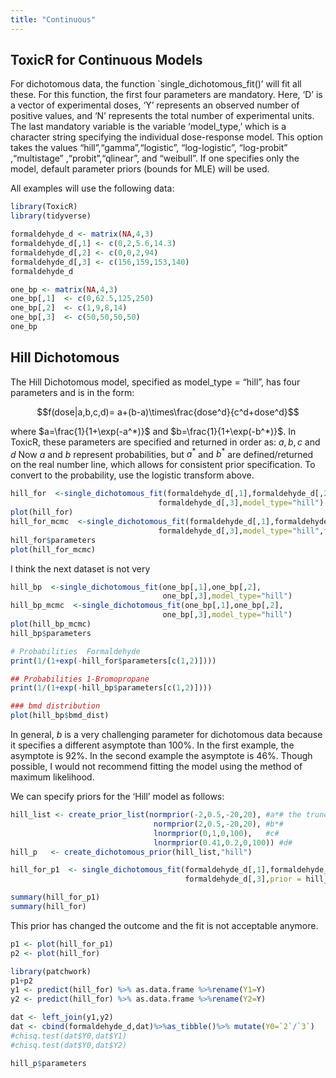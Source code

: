 ```yaml
---
title: "Continuous"
---
```


## ToxicR for Continuous Models

For dichotomous data, the function `single_dichotomous_fit()’ will fit all these. For this function, the first four parameters are mandatory. Here, ‘D’ is a vector of experimental doses, ‘Y’ represents an observed number of positive values, and ‘N’ represents the total number of experimental units. The last mandatory variable is the variable ‘model_type,’ which is a character string specifying the individual dose-response model. This option takes the values “hill”,“gamma”,“logistic”, “log-logistic”, “log-probit” ,“multistage” ,“probit”,“qlinear”, and “weibull”. If one specifies only the model, default parameter priors (bounds for MLE) will be used.

All examples will use the following data:


```r
library(ToxicR)
library(tidyverse)
```

```r
formaldehyde_d <- matrix(NA,4,3)
formaldehyde_d[,1] <- c(0,2,5.6,14.3)
formaldehyde_d[,2] <- c(0,0,2,94)
formaldehyde_d[,3] <- c(156,159,153,140)
formaldehyde_d

one_bp <- matrix(NA,4,3)
one_bp[,1]  <- c(0,62.5,125,250)
one_bp[,2]  <- c(1,9,8,14)
one_bp[,3]  <- c(50,50,50,50)
one_bp
```

## Hill Dichotomous

The Hill Dichotomous model, specified as model_type = "hill", has four parameters and is in the form:

$$f(dose|a,b,c,d)= a+(b-a)\times\frac{dose^d}{c^d+dose^d}$$

where $a=\frac{1}{1+\exp(-a^*)}$ and $b=\frac{1}{1+\exp(-b^*)}$. In ToxicR, these parameters are specified and returned in order as: $a,b,c$ and $d$ Now $a$ and $b$ represent probabilities, but $a^*$ and $b^*$ are defined/returned on the real number line, which allows for consistent prior specification. To convert to the probability, use the logistic transform above.



```r
hill_for  <-single_dichotomous_fit(formaldehyde_d[,1],formaldehyde_d[,2],
                                 formaldehyde_d[,3],model_type="hill")
plot(hill_for)
hill_for_mcmc  <-single_dichotomous_fit(formaldehyde_d[,1],formaldehyde_d[,2],
                                 formaldehyde_d[,3],model_type="hill",fit_type = "mcmc")
hill_for$parameters
plot(hill_for_mcmc)
```

I think the next dataset is not very 

```r
hill_bp  <-single_dichotomous_fit(one_bp[,1],one_bp[,2],
                                  one_bp[,3],model_type="hill")
hill_bp_mcmc  <-single_dichotomous_fit(one_bp[,1],one_bp[,2],
                                  one_bp[,3],model_type="hill")
plot(hill_bp_mcmc)
hill_bp$parameters
```


```r
# Probabilities  Formaldehyde
print(1/(1+exp(-hill_for$parameters[c(1,2)])))
```


```r
## Probabilities 1-Bromopropane
print(1/(1+exp(-hill_bp$parameters[c(1,2)])))
```

```r
### bmd distribution
plot(hill_bp$bmd_dist)
```


In general, $b$ is a very challenging parameter for dichotomous data because it specifies a different asymptote than 100%. In the first example, the asymptote is 92%. In the second example the asymptote is 46%. Though possible, I would not recommend fitting the model using the method of maximum likelihood.

We can specify priors for the ‘Hill’ model as follows:


```r
hill_list <- create_prior_list(normprior(-2,0.5,-20,20), #a*# the truncated normal distribution
                                normprior(2,0.5,-20,20), #b*#
                                lnormprior(0,1,0,100),   #c#
                                lnormprior(0.41,0.2,0,100)) #d#
hill_p   <- create_dichotomous_prior(hill_list,"hill")

hill_for_p1  <- single_dichotomous_fit(formaldehyde_d[,1],formaldehyde_d[,2],
                                       formaldehyde_d[,3],prior = hill_p)

summary(hill_for_p1)
summary(hill_for)
```

This prior has changed the outcome and the fit is not acceptable anymore. 

```r
p1 <- plot(hill_for_p1)
p2 <- plot(hill_for)

library(patchwork)
p1+p2
y1 <- predict(hill_for) %>% as.data.frame %>%rename(Y1=Y)
y2 <- predict(hill_for) %>% as.data.frame %>%rename(Y2=Y)

dat <- left_join(y1,y2)
dat <- cbind(formaldehyde_d,dat)%>%as_tibble()%>% mutate(Y0=`2`/`3`)
#chisq.test(dat$Y0,dat$Y1)
#chisq.test(dat$Y0,dat$Y2)
```


```r
hill_p$parameters
```

